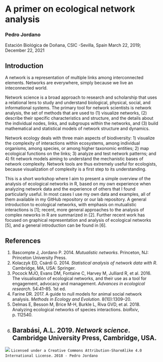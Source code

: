 # A primer on ecological network analysis

### Pedro Jordano
Estación Biológica de Doñana, CSIC -Sevilla, Spain
March 22, 2019; December 22, 2021

## Introduction
A network is a representation of multiple links among interconnected elements. Networks are everywhere, simply because we live an inteconnected world.

Network science is a broad approach to research and scholarship that uses a relational lens to study and understand biological, physical, social, and informational systems. The primary tool for network scientists is network analysis, the set of methods that are used to (1) visualize networks, (2) describe their specific characteristics and structure, and the details about the individual nodes, links, and subgroups within the networks, and (3) build mathematical and statistical models of network structure and dynamics.

Network ecology deals with three main aspects of biodiversity: 1) visualize the complexity of interactions within ecosystems, among individual organisms, among species, or among higher taxonomic entities; 2) map ecological functions on the links; 3) analyze and test network patterns; and 4) fit network models aiming to understand the mechanistic bases of network complexity. Network tools are thus extremely useful for ecologists, because visualization of complexity is a first step to its understanding.

This is a short workshop where I aim to present a simple overview of the analysis of ecological networks in R, based on my own experience when analyzing network data and the experience of others that I found particularly useful. In most cases I use my own data and examples, all of them available in my GitHub repository or our lab repository. A general introduction to ecological networks, with emphasis on mutualistic interactions is [1]; recent, more general approaches to the analysis of complex neworks in R are summarized in [2]. Further recent work has focused on graphical representation and analysis of ecological networks [5], and a general introduction can be found in [6].

## References
1. Bascompte J, Jordano P. 2014. *Mutualistic networks*. Princeton, NJ: Princeton University Press.
2. Kolaczyk ED, Csárdi G. 2014. *Statistical analysis of network data with R*. Cambridge, MA, USA: Springer.
3. Pocock MJO, Evans DM, Fontaine C, Harvey M, Julliard R, et al. 2016. The visualisation of ecological networks, and their use as a tool for engagement, advocacy and management. *Advances in ecological research*. 54:41–85. 1st ed.
4. Farine DR. 2017. A guide to null models for animal social network analysis. *Methods in Ecology and Evolution*. 8(10):1309–20.
5. Delmas E, Besson M, Brice M-H, Burkle L, Riva GVD, et al. 2018. Analyzing ecological networks of species interactions. *bioRxiv*, p. 112540.
6. Barabási, A.L. 2019. *Network science*. Cambridge University Press, Cambridge, USA.
----------------------

![](./images/license.png)
`Licensed under a Creative Commons Attribution-ShareAlike 4.0 International License.`
`2018 - Pedro Jordano`
